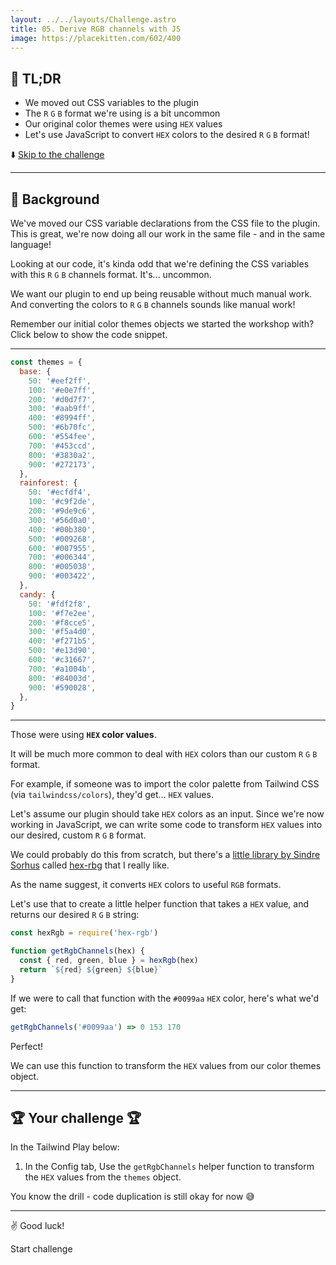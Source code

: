 ```yaml
---
layout: ../../layouts/Challenge.astro
title: 05. Derive RGB channels with JS
image: https://placekitten.com/602/400
---
```



## 🐇 TL;DR

- We moved out CSS variables to the plugin
- The `R` `G` `B` format we're using is a bit uncommon
- Our original color themes were using `HEX` values
- Let's use JavaScript to convert `HEX` colors to the desired `R` `G` `B` format!

⬇️ [Skip to the challenge](#-your-challenge)

---

## 🐢 Background

We've moved our CSS variable declarations from the CSS file to the plugin. This is great, we're now doing all our work in the same file - and in the same language!

Looking at our code, it's kinda odd that we're defining the CSS variables with this `R` `G` `B` channels format. It's... uncommon.

We want our plugin to end up being reusable without much manual work. And converting the colors to `R` `G` `B` channels sounds like manual work!

Remember our initial color themes objects we started the workshop with? Click below to show the code snippet.

---

<Reveal title="color themes code" client:load>

```js
const themes = {
  base: {
    50: '#eef2ff',
    100: '#e0e7ff',
    200: '#d0d7f7',
    300: '#aab9ff',
    400: '#8994ff',
    500: '#6b70fc',
    600: '#554fee',
    700: '#453ccd',
    800: '#3830a2',
    900: '#272173',
  },
  rainforest: {
    50: '#ecfdf4',
    100: '#c9f2de',
    200: '#9de9c6',
    300: '#56d0a0',
    400: '#00b380',
    500: '#009268',
    600: '#007955',
    700: '#006344',
    800: '#005038',
    900: '#003422',
  },
  candy: {
    50: '#fdf2f8',
    100: '#f7e2ee',
    200: '#f8cce5',
    300: '#f5a4d0',
    400: '#f271b5',
    500: '#e13d90',
    600: '#c31667',
    700: '#a1004b',
    800: '#84003d',
    900: '#590028',
  },
}
```

</Reveal>

---

Those were using **`HEX` color values**.

It will be much more common to deal with `HEX` colors than our custom `R` `G` `B` format.

For example, if someone was to import the color palette from Tailwind CSS (via `tailwindcss/colors`), they'd get... `HEX` values.

Let's assume our plugin should take `HEX` colors as an input. Since we're now working in JavaScript, we can write some code to transform `HEX` values into our desired, custom `R` `G` `B` format.

We could probably do this from scratch, but there's a [little library by Sindre Sorhus](https://github.com/sindresorhus/hex-rgb) called [hex-rbg](https://github.com/sindresorhus/hex-rgb) that I really like.

As the name suggest, it converts `HEX` colors to useful `RGB` formats.

Let's use that to create a little helper function that takes a `HEX` value, and returns our desired `R` `G` `B` string:

```js
const hexRgb = require('hex-rgb')

function getRgbChannels(hex) {
  const { red, green, blue } = hexRgb(hex)
  return `${red} ${green} ${blue}`
}
```

If we were to call that function with the `#0099aa` `HEX` color, here's what we'd get:

```js
getRgbChannels('#0099aa') => 0 153 170
```

Perfect!

We can use this function to transform the `HEX` values from our color themes object.

---

## 🏆 Your challenge 🏆

In the Tailwind Play below:

1. In the Config tab, Use the `getRgbChannels` helper function to transform the `HEX` values from the `themes` object.

You know the drill - code duplication is still okay for now 😅

---

✌️ Good luck!

<ButtonLink path="https://play.tailwindcss.com/9cPYP0xphe?file=config">Start challenge</ButtonLink>
